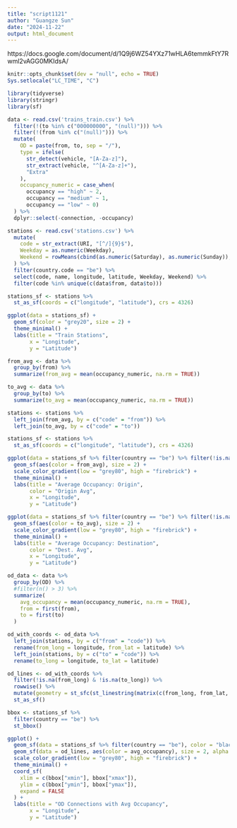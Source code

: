 ```yaml
---
title: "script1121"
author: "Guangze Sun"
date: "2024-11-22"
output: html_document
---
```


https://docs.google.com/document/d/1Q9j6WZ54YXz71wHLA6temmkFtY7Rwml2vAGG0MKIdsA/

```r
knitr::opts_chunk$set(dev = "null", echo = TRUE)
Sys.setlocale("LC_TIME", "C")
```

```r
library(tidyverse)
library(stringr)
library(sf)
```

```r
data <- read.csv('trains_train.csv') %>% 
  filter(!(to %in% c("000000000", "(null)"))) %>% 
  filter(!(from %in% c("(null)"))) %>%
  mutate(
    OD = paste(from, to, sep = "/"),
    type = ifelse(
      str_detect(vehicle, "[A-Za-z]"),
      str_extract(vehicle, "^[A-Za-z]+"),
      "Extra"
    ),
    occupancy_numeric = case_when(
      occupancy == "high" ~ 2,
      occupancy == "medium" ~ 1,
      occupancy == "low" ~ 0)
  ) %>%
  dplyr::select(-connection, -occupancy)
```

```r
stations <- read.csv('stations.csv') %>%
  mutate(
    code = str_extract(URI, "[^/]{9}$"),
    Weekday = as.numeric(Weekday),
    Weekend = rowMeans(cbind(as.numeric(Saturday), as.numeric(Sunday)), na.rm = TRUE) 
  ) %>%
  filter(country.code == "be") %>% 
  select(code, name, longitude, latitude, Weekday, Weekend) %>% 
  filter(code %in% unique(c(data$from, data$to)))

stations_sf <- stations %>%
  st_as_sf(coords = c("longitude", "latitude"), crs = 4326)

ggplot(data = stations_sf) +
  geom_sf(color = "grey20", size = 2) +
  theme_minimal() +
  labs(title = "Train Stations",
       x = "Longitude",
       y = "Latitude")
```

```r
from_avg <- data %>%
  group_by(from) %>%
  summarize(from_avg = mean(occupancy_numeric, na.rm = TRUE))

to_avg <- data %>%
  group_by(to) %>%
  summarize(to_avg = mean(occupancy_numeric, na.rm = TRUE))

stations <- stations %>%
  left_join(from_avg, by = c("code" = "from")) %>%
  left_join(to_avg, by = c("code" = "to"))

stations_sf <- stations %>%
  st_as_sf(coords = c("longitude", "latitude"), crs = 4326)

ggplot(data = stations_sf %>% filter(country == "be") %>% filter(!is.na(from_avg))) +
  geom_sf(aes(color = from_avg), size = 2) +  
  scale_color_gradient(low = "grey80", high = "firebrick") +
  theme_minimal() +
  labs(title = "Average Occupancy: Origin",
       color = "Origin Avg",
       x = "Longitude",
       y = "Latitude")

ggplot(data = stations_sf %>% filter(country == "be") %>% filter(!is.na(to_avg))) +
  geom_sf(aes(color = to_avg), size = 2) +  
  scale_color_gradient(low = "grey80", high = "firebrick") +
  theme_minimal() +
  labs(title = "Average Occupancy: Destination",
       color = "Dest. Avg",
       x = "Longitude",
       y = "Latitude")
```

```r
od_data <- data %>%
  group_by(OD) %>%
  #filter(n() > 3) %>%  
  summarize(
    avg_occupancy = mean(occupancy_numeric, na.rm = TRUE),
    from = first(from),
    to = first(to)
  )

od_with_coords <- od_data %>%
  left_join(stations, by = c("from" = "code")) %>%
  rename(from_long = longitude, from_lat = latitude) %>%
  left_join(stations, by = c("to" = "code")) %>%
  rename(to_long = longitude, to_lat = latitude)

od_lines <- od_with_coords %>%
  filter(!is.na(from_long) & !is.na(to_long)) %>%  
  rowwise() %>%
  mutate(geometry = st_sfc(st_linestring(matrix(c(from_long, from_lat, to_long, to_lat), ncol = 2, byrow = TRUE)), crs = 4326)) %>%
  st_as_sf()

bbox <- stations_sf %>%
  filter(country == "be") %>%
  st_bbox()

ggplot() +
  geom_sf(data = stations_sf %>% filter(country == "be"), color = "black", size = 2) +
  geom_sf(data = od_lines, aes(color = avg_occupancy), size = 2, alpha = 0.7) +  
  scale_color_gradient(low = "grey80", high = "firebrick") +
  theme_minimal() +
  coord_sf(
    xlim = c(bbox["xmin"], bbox["xmax"]),
    ylim = c(bbox["ymin"], bbox["ymax"]),
    expand = FALSE
  ) +
  labs(title = "OD Connections with Avg Occupancy",
       x = "Longitude",
       y = "Latitude")


```